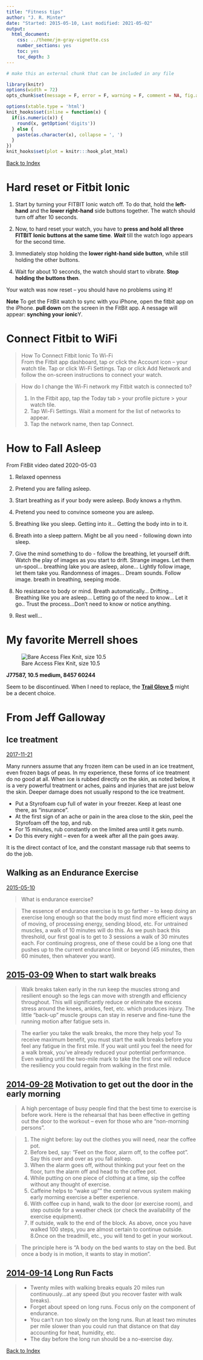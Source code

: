 ```yaml
---
title: "Fitness tips"
author: "J. R. Minter"
date: "Started: 2015-05-10, Last modified: 2021-05-02"
output:
  html_document:
    css: ../theme/jm-gray-vignette.css
    number_sections: yes
    toc: yes
    toc_depth: 3
---
```

```r
# make this an external chunk that can be included in any file

library(knitr)
options(width = 72)
opts_chunk$set(message = F, error = F, warning = F, comment = NA, fig.align = 'center', dpi = 100, tidy = F, cache.path = '.cache/', fig.path = 'figure/')

options(xtable.type = 'html')
knit_hooks$set(inline = function(x) {
  if(is.numeric(x)) {
    round(x, getOption('digits'))
  } else {
    paste(as.character(x), collapse = ', ')
  }
})
knit_hooks$set(plot = knitr:::hook_plot_html)
```


[Back to Index](../README.html)

# Hard reset or Fitbit Ionic

1. Start by turning your FITBIT Ionic watch off. To do that, hold the
**left-hand** and the **lower right-hand** side buttons together.
The watch should turn off after 10 seconds.

2. Now, to hard reset your watch, you have to
**press and hold all three FITBIT Ionic buttons at the same time**.
**_Wait_** till the watch logo appears for the second time.

3. Immediately stop holding the **lower right-hand side button**,
while still holding the other buttons.

4. Wait for about 10 seconds, the watch should start to vibrate.
**Stop holding the buttons then**.

Your watch was now reset – you should have no problems using it!

**Note** To get the FitBit watch to sync with you iPhone, open the
fitbit app on the iPhone. **pull down** om the screen in the FitBit
app. A nessage will appear: **synching your ionic**Y.



# Connect Fitbit to WiFi

> How To Connect Fitbit Ionic To Wi-Fi    
> From the Fitbit app dashboard, tap or click the Account icon – your watch tile.
Tap or click Wi-Fi Settings.
Tap or click Add Network and follow the on-screen instructions to connect your watch.

> How do I change the Wi-Fi network my Fitbit watch is connected to?    
> 
> 1. In the Fitbit app, tap the Today tab > your profile picture > your watch tile.
> 2. Tap Wi-Fi Settings. Wait a moment for the list of networks to appear.
> 3. Tap the network name, then tap Connect.

# How to Fall Asleep

From FitBit video dated 2020-05-03

1. Relaxed openness

2. Pretend you are falling asleep.

3. Start breathing as if your body were asleep. Body knows a rhythm.

4. Pretend you need to convince someone you are asleep.

5. Breathing like you sleep. Getting into it... Getting the body into in to it.

6. Breath into a sleep pattern. Might be all you need - following down into sleep.

7. Give the mind something to do - follow the breathing, let yourself drift. Watch the play of images as you start to drift. Strange images. Let them un-spool... breathing lake you are asleep, alone... Lightly follow image, let them take you. Randomness of images... Dream sounds. Follow image. breath in breathing, seeping mode.

8. No resistance to body or mind. Breath automatically... Drifting... Breathing like you are asleep... Letting go of the need to know... Let it go.. Trust the process...Don't need to know or notice anything.

9. Rest well...

# My favorite Merrell shoes

![Bare Access Flex Knit, size 10.5](inc/merrell-bare-access-flex-knit.png)

**J77587, 10.5 medium, 8457 60244**

Seem to be discontinued. When I need to replace, the
[**Trail Glove 5**](https://www.merrell.com/US/en/trail-glove-5/36207M.html)
might be a decent choice.

# From Jeff Galloway

## Ice treatment

[2017-11-21](http://jeffgalloway.typepad.com/jeff_galloways_blog/2017/11/injured-ice-massage-the-right-way-to-do-it.html)

Many runners assume that any frozen item can be used in an ice treatment,
even frozen bags of peas. In my experience, these forms of ice treatment
do no good at all. When ice is rubbed directly on the skin, as noted
below, it is a very powerful treatment or aches, pains and injuries that
are just below the skin. Deeper damage does not usually respond to the
ice treatment.

- Put a Styrofoam cup full of water in your freezer. Keep at least one
there, as "insurance".
- At the first sign of an ache or pain in the area close to the skin,
peel the Styrofoam off the top, and rub.
- For 15 minutes, rub constantly on the limited area until it gets numb.
- Do this every night – even for a week after all the pain goes away.

It is the direct contact of Ice, and the constant massage rub that seems
to do the job.

## Walking as an Endurance Exercise 
[2015-05-10](http://jeffgalloway.typepad.com/jeff_galloways_blog/2015/05/walking-as-an-endurance-exercise.html)

> What is endurance exercise?

> The essence of endurance exercise is to go farther – to keep doing an exercise long enough so that the body must find more efficient ways of moving, of processing energy, sending blood, etc. For untrained muscles, a walk of 10 minutes will do this. As we push back this threshold, our first goal is to get to 3 sessions a walk of 30 minutes each. For continuing progress, one of these could be a long one that pushes up to the current endurance limit or beyond (45 minutes, then 60 minutes, then whatever you want).

## [2015-03-09](http://jeffgalloway.typepad.com/jeff_galloways_blog/2015/03/when-to-start-walk-breaks.html) When to start walk breaks

> Walk breaks taken early in the run keep the muscles strong and resilient enough so the legs can move with strength and efficiency throughout. This will significantly reduce or eliminate the excess stress around the knees, ankles, feet, etc. which produces injury. The little “back-up” muscle groups can stay in reserve and fine-tune the running motion after fatigue sets in.

> The earlier you take the walk breaks, the more they help you! To receive maximum benefit, you must start the walk breaks before you feel any fatigue in the first mile. If you wait until you feel the need for a walk break, you’ve already reduced your potential performance. Even waiting until the two-mile mark to take the first one will reduce the resiliency you could regain from walking in the first mile. 

## [2014-09-28](http://jeffgalloway.typepad.com/jeff_galloways_blog/2014/09/motivation-to-get-out-the-door-early-morning.html) Motivation to get out the door in the early morning

> A high percentage of busy people find that the best time to exercise is before work. Here is the rehearsal that has been effective in getting out the door to the workout – even for those who are "non-morning persons".

> 1. The night before: lay out the clothes you will need, near the coffee pot.
2. Before bed, say: "Feet on the floor, alarm off, to the coffee pot". Say this over and over as you fall asleep.
3. When the alarm goes off, without thinking put your feet on the floor, turn the alarm off and head to the coffee pot.
4. While putting on one piece of clothing at a time, sip the coffee without any thought of exercise.
5. Caffeine helps to "wake up"" the central nervous system making early morning exercise a better experience.
6. With coffee cup in hand, walk to the door (or exercise room), and step outside for a weather check (or check the availability of the exercise equipment).
7. If outside, walk to the end of the block. As above, once you have walked 100 steps, you are almost certain to continue outside.
8.Once on the treadmill, etc., you will tend to get in your workout.

> The principle here is "A body on the bed wants to stay on the bed. But once a body is in motion, it wants to stay in motion". 

## [2014-09-14](http://jeffgalloway.typepad.com/jeff_galloways_blog/2014/09/long-run-facts.html) Long Run Facts

> - Twenty miles with walking breaks equals 20 miles run continuously…at any speed (but you recover faster with walk breaks).
- Forget about speed on long runs. Focus only on the component of endurance.
- You can’t run too slowly on the long runs. Run at least two minutes per mile slower than you could run that distance on that day accounting for heat, humidity, etc.
- The day before the long run should be a no-exercise day.



[Back to Index](../README.html)
